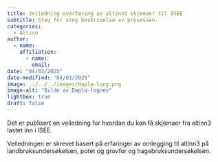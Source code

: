 ```yaml
---
title: Veiledning overføring av altinn3 skjemaer til ISEE
subtitle: Steg for steg beskrivelse av prosessen.
categories:
  - Altinn
author:
  - name: 
    affiliation: 
      - name: 
        email: 
date: "04/03/2025"
date-modified: "04/03/2025"
image: ../../../images/dapla-long.png
image-alt: "Bilde av Dapla-logoen"
lightbox: true
draft: false
---
```

Det er publisert en veiledning for hvordan du kan få skjemaer fra altinn3 lastet inn i ISEE. 

Veiledningen er skrevet basert på erfaringer av omlegging til altinn3 på landbruksundersøkelsen, potet og grovfor og hagebruksundersøkelsen.